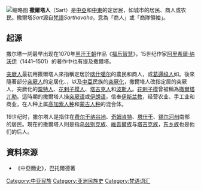 [[File:Sartscrop.jpg|缩略图]]
'''撒爾塔人'''（Sart）是[[中亞|中亞]]和[[中東|中東]]的定居民，如城市的居民、商人或农民。撒爾塔''Sart''源自[[梵語|梵語]]''Sarthavaha''，意為「商人」或「商隊領袖」。

==起源==
撒尔塔一詞最早出现在1070年[[喀喇汗國|黑汗王朝]]作品《[[福乐智慧|福乐智慧]]》，15世纪作家[[阿里希爾·纳沃伊|阿里希爾·纳沃伊]]（1441–1501）的著作中也有提及撒爾塔。

[[突厥人|突厥人]]最初用撒爾塔人來指稱定居於[[喀什噶尔|喀什噶尔]]的農民和商人，或[[葛逻禄|葛邏祿人]]如{{link-en|阿爾斯蘭汗|Arslan Khan}}。後來隨著部分[[突厥人|突厥人]]的定居化、{{link-en|波斯化|Persianization}}，以及[[中亞|中亞]]民族的[[突厥化|突厥化]]，撒爾塔人改指定居的突厥人，突厥化的[[粟特人|粟特人]]、[[花剌子模|花剌子模人]]、[[塔吉克人|塔吉克人]]和[[波斯人|波斯人]]。[[花剌子模|花剌子模]]曾被稱為[[撒爾塔兀勒|撒爾塔兀勒]]。這時期的撒爾塔人操[[突厥语|突厥语]]或[[伊朗语|伊朗语]]，信奉[[伊斯兰教|伊斯兰教]]，经营农业、手工业和商业，在人种上属[[高加索人种|高加索人种]]和[[蒙古人种|蒙古人种]]的混合体。

19世纪时，撒尔塔人是指住在[[费尔干纳谷地|费尔干纳谷地]]、[[奇姆肯特|奇姆肯特]]、[[塔什干|塔什干]]、[[锡尔河州|锡尔河州]]南部的居民。現在的撒爾塔人則是指[[乌兹别克族|乌兹别克族]]、[[維吾爾族|維吾爾族]]与[[塔吉克族|塔吉克族]]，[[东乡族|东乡族]]也是他们的后人。

==資料來源==
*《中亞簡史》，巴托爾德著

[[Category:中亚民族|Category:中亚民族]]
[[Category:亚洲民族史|Category:亚洲民族史]]
[[Category:梵语词汇|Category:梵语词汇]]